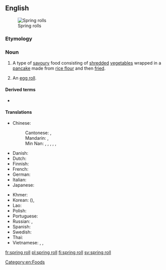 {{also|spring-roll}}
==English==
[[File:SpringRolls-Avocado&carrot.JPG|thumb|Spring rolls]]

===Etymology===
{{calque|en|spring|roll|etyl lang=zh|etyl term=春捲|etyl tr=chūnjuǎn}}

===Noun===
{{wikipedia}}
{{en-noun}}

# A type of [[savoury]] food consisting of [[shred]]ded [[vegetable]]s wrapped in a [[pancake]] made from [[rice flour]] and then [[fried]].
# {{lb|en|US}} An [[egg roll]].

====Derived terms====
* {{l|en|spring roll wrapper}}

====Translations====
{{trans-top|shredded vegetables wrapped in a pancake}}
* Chinese:
*: Cantonese: {{t|yue|春捲|sc=Hant}}, {{t|yue|春卷|tr=ceon1 gyun2|sc=Hant}}
*: Mandarin: {{t+|cmn|春捲|sc=Hani}}, {{t+|cmn|春卷|tr=chūnjuǎn|sc=Hani}}
*: Min Nan: {{t+|nan|潤餅𩛩|sc=Hani}}, {{t|nan|润饼𩠃|tr=jūn-piáⁿ-kauh, lūn-piáⁿ-kauh|sc=Hani}}, {{t|nan|潤餅|sc=Hani}}, {{t|nan|润饼|tr=jūn-piáⁿ, lūn-piáⁿ|sc=Hani}}, {{t|nan|春餅|sc=Hani}}, {{t|nan|春饼|tr=chhun-piáⁿ|sc=Hani}}
* Danish: {{t|da|forårsrulle|c}}
* Dutch: {{t+|nl|loempia|c}}
* Finnish: {{t+|fi|kevätrulla}}
* French: {{t+|fr|rouleau de printemps|m}}
* German: {{t+|de|Frühlingsrolle|f}}
* Italian: {{t|it|involtino primavera|m}}
* Japanese: {{t|ja|春巻き|tr=はるまき, harumaki|sc=Jpan}}
{{trans-mid}}
* Khmer: {{t-needed|km}}
* Korean: {{t|ko|춘권|tr=chungwon|sc=Kore}} ({{t|ko|春卷|sc=Kore}}), {{t|ko|춘권피|tr=chungwonpi|sc=Kore}}
* Lao: {{t|lo|ຢໍ}}
* Polish: {{t+|pl|sajgonka|f}}
* Portuguese: {{t|pt|rolinho primavera|m}}
* Russian: {{t|ru|спринг-ро́лл|m}}, {{t|ru|весе́нний руле́т|m}}
* Spanish: {{t-needed|es}}
* Swedish: {{t+|sv|vårrulle|c}}
* Thai: {{t+|th|เปาะเปี๊ยะ|tr=popia|sc=Thai}}
* Vietnamese: {{t+|vi|nem rán}}, {{t+|vi|nem}}, {{t+|vi|chả giò}} {{qualifier|South Vietnam}}
{{trans-bottom}}

{{trans-see|egg roll}}

[[Category:en:Foods]]

[[fr:spring roll]]
[[pl:spring roll]]
[[fi:spring roll]]
[[sv:spring roll]]